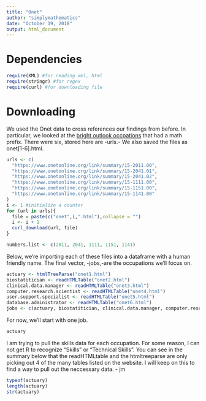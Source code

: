 ```yaml
---
title: "Onet"
author: "simplymathematics"
date: "October 19, 2018"
output: html_document
---
```


# Dependencies

```r
require(XML) #for reading xml, html
require(stringr) #for regex
require(curl) #for downloading file
```

# Downloading
We used the Onet data to cross references our findings from before. In particular, we looked at the [bright outlook occpations](https://www.onetonline.org/find/bright?b=0&g=Go) that had a math prefix. There were six, stored here are -urls.- We also saved the files as onet[1-6].html. 

```r
urls <- c(
  "https://www.onetonline.org/link/summary/15-2011.00",
  "https://www.onetonline.org/link/summary/15-2041.01",
  "https://www.onetonline.org/link/summary/15-2041.02",
  "https://www.onetonline.org/link/summary/15-1111.00",
  "https://www.onetonline.org/link/summary/15-1151.00",
  "https://www.onetonline.org/link/summary/15-1141.00"
)
i <- 1 #initialize a counter
for (url in urls){
  file = paste(c("onet",i,".html"),collapse = "")
  i <- i + 1
  curl_download(url, file)
}

numbers.list <- c(2011, 2041, 1111, 1151, 1141)
```
Below, we're importing each of these files into a dataframe with a human friendly name. The final vector, -jobs,-are the occupations we'll focus on.
```r
actuary <- htmlTreeParse("onet1.html")
biostatitician <- readHTMLTable("onet2.html")
clinical.data.manager <- readHTMLTable("onet3.html")
computer.research.scientist <- readHTMLTable("onet4.html")
user.support.specialist <- readHTMLTable("onet5.html")
database.administrator <- readHTMLTable("onet6.html")
jobs <- c(actuary, biostatitician, clinical.data.manager, computer.research.scientist, user.support.specialist, database.administrator)
```
For now, we'll start with one job.
```r
actuary
```

I am trying to pull the skills data for each occupation. For some reason, I can not get R to recognize "Skills" or "Technical Skills". You can see in the summary below that the readHTMLtable and the htmltreeparse are only picking out 4 of the many tables listed on the website. I will keep on this to find a way to pull out the neccessary data. - jm

```r
typeof(actuary)
length(actuary)
str(actuary)
```

